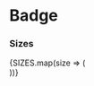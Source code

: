 

<Meta title="Media|Badge" decorators={[withKnobs]} component={Badge} />

# Badge

<Story name="Badge">
  <Badge 
    label={text('label', 'Badge')} 
    size={options('size', arrayToOptions(SIZES), undefined, {
      display: 'inline-radio',
    })}
  />
</Story>

<Props of={Badge} />

### Sizes

<Preview>
  <Story name="Sizes">
    {SIZES.map(size => (
      <div className="margin--right--half display--inlineBlock">
        <Badge size={size} label={`Size: ${size}`} />
      </div>
    ))}
  </Story>
</Preview>

